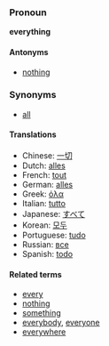 ===Pronoun===
'''everything'''

==== Antonyms ====
*[[nothing]]

===Synonyms===
*[[all]]

====Translations====
*Chinese: [[一切]]
*Dutch: [[alles]]
*French: [[tout]]
*German: [[alles]]
*Greek: [[όλα]]
*Italian: [[tutto]]
*Japanese: [[すべて]]
*Korean: [[모두]]
*Portuguese: [[tudo]]
*Russian: [[все]]
*Spanish: [[todo]]

====Related terms====
*[[every]]
*[[nothing]]
*[[something]]
*[[everybody]], [[everyone]]
*[[everywhere]]